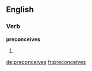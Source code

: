 ==English==

===Verb===
'''preconceives'''

# {{en-third-person singular of|preconceive}}

[[de:preconceives]]
[[fr:preconceives]]